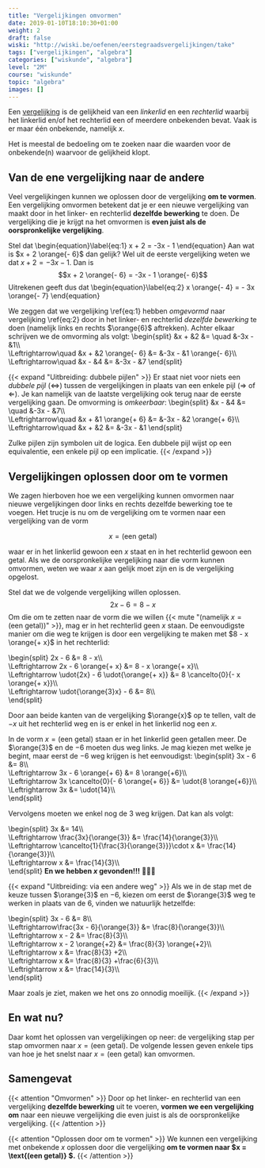 ```yaml
---
title: "Vergelijkingen omvormen"
date: 2019-01-10T18:10:30+01:00
weight: 2
draft: false
wiski: "http://wiski.be/oefenen/eerstegraadsvergelijkingen/take"
tags: ["vergelijkingen", "algebra"]
categories: ["wiskunde", "algebra"]
level: "2M"
course: "wiskunde"
topic: "algebra"
images: []
---
```


Een [vergelijking](intro) is de gelijkheid van een _linkerlid_ en een _rechterlid_ waarbij het linkerlid en/of het rechterlid een of meerdere onbekenden bevat. Vaak is er maar één onbekende, namelijk $x$.

Het is meestal de bedoeling om te zoeken naar die waarden voor de onbekende(n) waarvoor de gelijkheid klopt.

## Van de ene vergelijking naar de andere

Veel vergelijkingen kunnen we oplossen door de vergelijking **om te vormen**. Een vergelijking omvormen betekent dat je er een nieuwe vergelijking van maakt door in het linker- en rechterlid **dezelfde bewerking** te doen. De vergelijking die je krijgt na het omvormen is **even juist als de oorspronkelijke vergelijking**.

Stel dat
\begin{equation}\label{eq:1}
x + 2 = -3x - 1
\end{equation}
Aan wat is $x + 2 \orange{- 6}$
dan gelijk? Wel uit de eerste vergelijking weten we dat $x + 2 = - 3x - 1$. Dan is
$$x + 2 \orange{- 6} = -3x - 1 \orange{- 6}$$
Uitrekenen geeft dus dat
\begin{equation}\label{eq:2}
x \orange{- 4} = - 3x \orange{- 7}
\end{equation}

We zeggen dat we vergelijking \ref{eq:1} hebben _omgevormd_ naar vergelijking \ref{eq:2} door in het linker- en rechterlid _dezelfde bewerking_ te doen (namelijk links en rechts $\orange{6}$ aftrekken).
Achter elkaar schrijven we de omvorming als volgt:
\begin{split}
&x + &2 &= \quad &-3x - &1\\\\\
\Leftrightarrow\quad &x + &2 \orange{- 6} &= &-3x - &1 \orange{- 6}\\\\\
\Leftrightarrow\quad &x - &4 &= &-3x - &7
\end{split}

{{< expand "Uitbreiding: dubbele pijlen" >}}
Er staat niet voor niets een _dubbele pijl_ ($\Leftrightarrow$) tussen de vergelijkingen in plaats van een enkele pijl ($\Rightarrow$ of $\Leftarrow$). Je kan namelijk van de laatste vergelijking ook terug naar de eerste vergelijking gaan. De omvorming is _omkeerbaar_:
\begin{split}
&x - &4 &= \quad &-3x - &7\\\\\
\Leftrightarrow\quad &x + &1 \orange{+ 6} &= &-3x - &2 \orange{+ 6}\\\\\
\Leftrightarrow\quad &x + &2 &= &-3x - &1
\end{split}

Zulke pijlen zijn symbolen uit de logica. Een dubbele pijl wijst op een equivalentie, een enkele pijl op een implicatie.
{{< /expand >}}

## Vergelijkingen oplossen door om te vormen

We zagen hierboven hoe we een vergelijking kunnen omvormen naar nieuwe vergelijkingen door links en rechts dezelfde bewerking toe te voegen. Het trucje is nu om de vergelijking om te vormen naar een vergelijking van de vorm

$$x= \text{(een getal)}$$

waar er in het linkerlid gewoon een $x$ staat en in het rechterlid gewoon een getal. Als we de oorspronkelijke vergelijking naar die vorm kunnen omvormen, weten we waar $x$ aan gelijk moet zijn en is de vergelijking opgelost.

Stel dat we de volgende vergelijking willen oplossen.
$$2x - 6 = 8 - x$$
Om die om te zetten naar de vorm die we willen {{< mute "(namelijk $x= \text{(een getal)}$)" >}}, mag er in het rechterlid geen $x$ staan. De eenvoudigste manier om die weg te krijgen is door een vergelijking te maken met $8 - x \orange{+ x}$ in het rechterlid:

\begin{split}
2x - 6 &= 8 - x\\\\\
 \Leftrightarrow 2x - 6 \orange{+ x} &= 8 - x \orange{+ x}\\\\\
 \Leftrightarrow \udot{2x} - 6 \udot{\orange{+ x}} &= 8 \cancelto{0}{- x \orange{+ x}}\\\\\
 \Leftrightarrow \udot{\orange{3}x} - 6 &= 8\\\\\
\end{split}

Door aan beide kanten van de vergelijking $\orange{x}$ op te tellen, valt de $-x$ uit het rechterlid weg en is er enkel in het linkerlid nog een $x$.

In de vorm $x= \text{(een getal)}$ staan er in het linkerlid geen getallen meer. De $\orange{3}$ en de $-6$ moeten dus weg links. Je mag kiezen met welke je begint, maar eerst de $-6$ weg krijgen is het eenvoudigst:
\begin{split}
3x - 6 &= 8\\\\\
 \Leftrightarrow 3x - 6 \orange{+ 6} &= 8 \orange{+6}\\\\\
 \Leftrightarrow 3x \cancelto{0}{- 6 \orange{+ 6}} &= \udot{8 \orange{+6}}\\\\\
 \Leftrightarrow 3x &= \udot{14}\\\\\
\end{split}

Vervolgens moeten we enkel nog de $3$ weg krijgen. Dat kan als volgt:

\begin{split}
3x &= 14\\\\\
 \Leftrightarrow \frac{3x}{\orange{3}} &= \frac{14}{\orange{3}}\\\\\
 \Leftrightarrow \cancelto{1}{\frac{3}{\orange{3}}}\cdot x &= \frac{14}{\orange{3}}\\\\\
 \Leftrightarrow x &= \frac{14}{3}\\\\\
\end{split}
**En we hebben $x$ gevonden!!!** 🎉💃💪

{{< expand "Uitbreiding: via een andere weg" >}}
Als we in de stap met de keuze tussen $\orange{3}$ en $-6$, kiezen om eerst de $\orange{3}$ weg te werken in plaats van de $6$, vinden we natuurlijk hetzelfde:

\begin{split}
3x - 6 &= 8\\\\\
 \Leftrightarrow\frac{3x - 6}{\orange{3}} &= \frac{8}{\orange{3}}\\\\\
 \Leftrightarrow x - 2 &= \frac{8}{3}\\\\\
 \Leftrightarrow x - 2 \orange{+2} &= \frac{8}{3} \orange{+2}\\\\\
 \Leftrightarrow x &= \frac{8}{3} +2\\\\\
 \Leftrightarrow x &= \frac{8}{3} +\frac{6}{3}\\\\\
 \Leftrightarrow x &= \frac{14}{3}\\\\\
\end{split}

Maar zoals je ziet, maken we het ons zo onnodig moeilijk.
{{< /expand >}}

## En wat nu?

Daar komt het oplossen van vergelijkingen op neer: de vergelijking stap per stap omvormen naar $x=\text{(een getal)}$. De volgende lessen geven enkele tips van hoe je het snelst naar $x=\text{(een getal)}$ kan omvormen.

## Samengevat

{{< attention "Omvormen" >}}
Door op het linker- en rechterlid van een vergelijking **dezelfde bewerking** uit te voeren, **vormen we een vergelijking om** naar een nieuwe vergelijking die even juist is als de oorspronkelijke vergelijking.
{{< /attention >}}

{{< attention "Oplossen door om te vormen" >}}
We kunnen een vergelijking met onbekende $x$ oplossen door die vergelijking **om te vormen naar $x = \text{(een getal)} $.**
{{< /attention >}}
